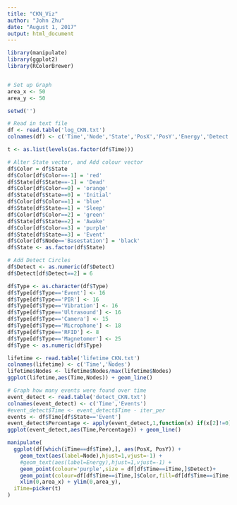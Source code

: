 ```yaml
---
title: "CKN_Viz"
author: "John Zhu"
date: "August 1, 2017"
output: html_document
---
```


```r
library(manipulate)
library(ggplot2)
library(RColorBrewer)


# Set up Graph
area_x <- 50
area_y <- 50

setwd('')

# Read in text file
df <- read.table('log_CKN.txt')
colnames(df) <- c('Time','Node','State','PosX','PosY','Energy','Detect','Type')

t <- as.list(levels(as.factor(df$Time)))

# Alter State vector, and Add colour vector
df$Color = df$State
df$Color[df$Color==-1] = 'red' 
df$State[df$State==-1] = 'Dead'
df$Color[df$Color==0] = 'orange' 
df$State[df$State==0] = 'Initial'
df$Color[df$Color==1] = 'blue' 
df$State[df$State==1] = 'Sleep'
df$Color[df$Color==2] = 'green' 
df$State[df$State==2] = 'Awake'
df$Color[df$Color==3] = 'purple' 
df$State[df$State==3] = 'Event'
df$Color[df$Node=='Basestation'] = 'black'
df$State <- as.factor(df$State)

# Add Detect Circles
df$Detect <- as.numeric(df$Detect)
df$Detect[df$Detect==2] = 6

df$Type <- as.character(df$Type)
df$Type[df$Type=='Event'] <- 16
df$Type[df$Type=='PIR'] <- 16
df$Type[df$Type=='Vibration'] <- 16
df$Type[df$Type=='Ultrasound'] <- 16
df$Type[df$Type=='Camera'] <- 15
df$Type[df$Type=='Microphone'] <- 18
df$Type[df$Type=='RFID'] <- 8
df$Type[df$Type=='Magnetomer'] <- 25
df$Type <- as.numeric(df$Type)
```

```r
lifetime <- read.table('lifetime_CKN.txt')
colnames(lifetime) <- c('Time','Nodes')
lifetime$Nodes <- lifetime$Nodes/max(lifetime$Nodes)
ggplot(lifetime,aes(Time,Nodes)) + geom_line()
```

```r
# Graph how many events were found over time
event_detect <- read.table('detect_CKN.txt')
colnames(event_detect) <- c('Time','Events')
#event_detect$Time <- event_detect$Time - iter_per
events <- df$Time[df$State=='Event']
event_detect$Percentage <- apply(event_detect,1,function(x) if(x[2]!=0) x[2]/sum(events<=x[1]) else x[2])
ggplot(event_detect,aes(Time,Percentage)) + geom_line()
```

```r
manipulate( 
  ggplot(df[which(iTime==df$Time),], aes(PosX, PosY)) +
    geom_text(aes(label=Node),hjust=1,vjust=-1) +
    #geom_text(aes(label=Energy),hjust=1,vjust=-1) +
    geom_point(colour='purple',size = df[df$Time==iTime,]$Detect)+
    geom_point(colour=df[df$Time==iTime,]$Color,fill=df[df$Time==iTime,]$Color,size=3,shape=df[df$Time==iTime,]$Type)+
    xlim(0,area_x) + ylim(0,area_y),
  iTime=picker(t)
)
```